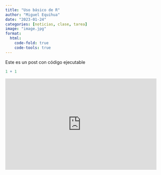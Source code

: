 ```yaml
---
title: "Uso básico de R"
author: "Miguel Equihua"
date: "2023-01-24"
categories: [noticias, clase, tarea]
image: "image.jpg"
format:
  html:
    code-fold: true
    code-tools: true
---
```


Este es un post con código ejecutable

```r
1 + 1
```

<iframe src="https://inecol.sharepoint.com/sites/ie-2016/_layouts/15/Doc.aspx?sourcedoc={e068e093-47cd-46e3-b81f-1af72ef2e5e7}&amp;action=embedview&amp;wdAr=1.7777777777777777" width="476px" height="288px" frameborder="0">

Esto es un documento de <a target="_blank" href="https://office.com">Microsoft Office</a> incrustado con tecnología de <a target="_blank" href="https://office.com/webapps">Office</a>.

</iframe>
